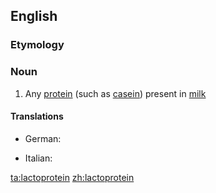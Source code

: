 ==English==

===Etymology===
{{prefix|en|lacto|protein}}

===Noun===
{{en-noun}}

# {{lb|en|protein}} Any [[protein]] (such as [[casein]]) present in [[milk]]

====Translations====
{{trans-top|protein}}
* German: {{t+|de|Milcheiweiß|n}}
{{trans-mid}}
* Italian: {{t|it|lattoproteina|f}}
{{trans-bottom}}

[[ta:lactoprotein]]
[[zh:lactoprotein]]